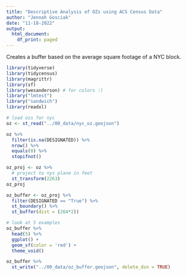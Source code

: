 ```yaml
---
title: "Descriptive Analysis of OZs using ACS Census Data"
author: "Jennah Gosciak"
date: "11-18-2022"
output:
  html_document:
    df_print: paged
---
```


Creates a buffer based on the average square footage of a NYC block.

```r
library(tidyverse)
library(tidycensus)
library(magrittr)
library(sf)
library(wesanderson) # for colors :)
library("lmtest")
library("sandwich")
library(readxl)
```
```r
# load ozs for nyc
oz <- st_read("../00_data/nyc_oz.geojson")

oz %>%
  filter(is.na(DESIGNATED)) %>%
  nrow() %>%
  equals(0) %>%
  stopifnot()

oz_proj <- oz %>%
  # project to nys plane in feet
  st_transform(2263)
oz_proj

oz_buffer <- oz_proj %>% 
  filter(DESIGNATED == "True") %>% 
  st_boundary() %>% 
  st_buffer(dist = (264*2)) 

# look at 5 examples
oz_buffer %>% 
  head(5) %>% 
  ggplot() +
  geom_sf(color = 'red') +
  theme_void()

oz_buffer %>% 
  st_write("../00_data/oz_buffer.geojson", delete_dsn = TRUE)
```





